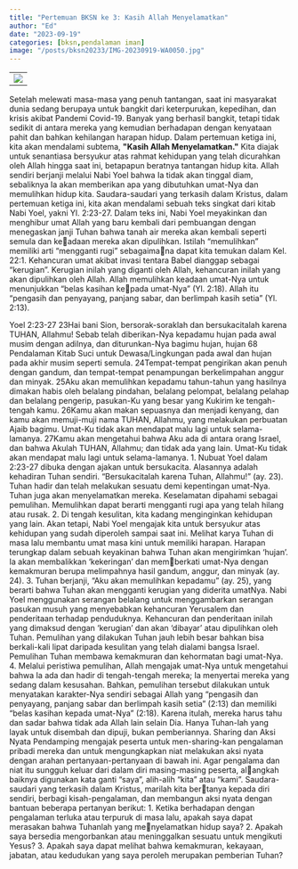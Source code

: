 ```yaml
---
title: "Pertemuan BKSN ke 3: Kasih Allah Menyelamatkan"
author: "Ed"
date: "2023-09-19"
categories: [bksn,pendalaman iman]
image: "/posts/bksn20233/IMG-20230919-WA0050.jpg"
---
```


|                                               |
|-----------------------------------------------|
| ![](/posts/bksn20233/IMG-20230919-WA0027.jpg) |

Setelah melewati masa-masa yang
penuh tantangan, saat ini masyarakat dunia sedang berupaya untuk
bangkit dari keterpurukan, kepedihan, dan krisis akibat Pandemi
Covid-19. Banyak yang berhasil bangkit, tetapi tidak sedikit di antara
mereka yang kemudian berhadapan dengan kenyataan pahit dan bahkan
kehilangan harapan hidup.
Dalam pertemuan ketiga ini, kita akan mendalami subtema,
**\"Kasih Allah Menyelamatkan.\"** Kita diajak untuk senantiasa bersyukur
atas rahmat kehidupan yang telah dicurahkan oleh Allah hingga saat
ini, betapapun beratnya tantangan hidup kita. Allah sendiri berjanji
melalui Nabi Yoel bahwa Ia tidak akan tinggal diam, sebaliknya Ia akan
memberikan apa yang dibutuhkan umat-Nya dan memulihkan hidup
kita.
Saudara-saudari yang terkasih dalam Kristus, dalam pertemuan 
ketiga ini, kita akan mendalami sebuah teks singkat dari kitab Nabi Yoel, 
yakni Yl. 2:23-27. Dalam teks ini, Nabi Yoel meyakinkan dan menghibur
umat Allah yang baru kembali dari pembuangan dengan menegaskan 
janji Tuhan bahwa tanah air mereka akan kembali seperti semula dan keadaan mereka akan dipulihkan.
Istilah “memulihkan” memiliki arti “mengganti rugi” sebagaimana dapat kita temukan dalam Kel. 22:1. Kehancuran umat akibat invasi
tentara Babel dianggap sebagai “kerugian”. Kerugian inilah yang diganti
oleh Allah, kehancuran inilah yang akan dipulihkan oleh Allah. Allah
memulihkan keadaan umat-Nya untuk menunjukkan “belas kasihan kepada umat-Nya” (Yl. 2:18). Allah itu “pengasih dan penyayang, panjang
sabar, dan berlimpah kasih setia” (Yl. 2:13).

Yoel 2:23-27 
23Hai bani Sion, bersorak-soraklah dan bersukacitalah karena 
TUHAN, Allahmu! Sebab telah diberikan-Nya kepadamu hujan pada
awal musim dengan adilnya, dan diturunkan-Nya bagimu hujan, hujan 
68 Pendalaman Kitab Suci untuk Dewasa/Lingkungan
pada awal dan hujan pada akhir musim seperti semula. 24Tempat-tempat
pengirikan akan penuh dengan gandum, dan tempat-tempat penampungan berkelimpahan anggur dan minyak. 25Aku akan memulihkan kepadamu tahun-tahun yang hasilnya dimakan habis oleh belalang pindahan, 
belalang pelompat, belalang pelahap dan belalang pengerip, pasukan-Ku 
yang besar yang Kukirim ke tengah-tengah kamu. 26Kamu akan makan 
sepuasnya dan menjadi kenyang, dan kamu akan memuji-muji nama TUHAN, Allahmu, yang melakukan perbuatan Ajaib bagimu. Umat-Ku tidak
akan mendapat malu lagi untuk selama-lamanya. 27Kamu akan mengetahui bahwa Aku ada di antara orang Israel, dan bahwa Akulah TUHAN,
Allahmu; dan tidak ada yang lain. Umat-Ku tidak akan mendapat malu
lagi untuk selama-lamanya.
1.	 Nubuat Yoel dalam 2:23-27 dibuka dengan ajakan untuk bersukacita.
Alasannya adalah kehadiran Tuhan sendiri. “Bersukacitalah karena
Tuhan, Allahmu!” (ay. 23). Tuhan hadir dan telah melakukan sesuatu
demi kepentingan umat-Nya. Tuhan juga akan menyelamatkan mereka. Keselamatan dipahami sebagai pemulihan. Memulihkan dapat
berarti mengganti rugi apa yang telah hilang atau rusak.
2.	 Di tengah kesulitan, kita kadang menginginkan kehidupan yang
lain. Akan tetapi, Nabi Yoel mengajak kita untuk bersyukur atas kehidupan yang sudah diperoleh sampai saat ini. Melihat karya Tuhan
di masa lalu membantu umat masa kini untuk memiliki harapan.
Harapan terungkap dalam sebuah keyakinan bahwa Tuhan akan
mengirimkan ‘hujan’. Ia akan membalikkan ‘kekeringan’ dan memberkati umat-Nya dengan kemakmuran berupa melimpahnya hasil 
gandum, anggur, dan minyak (ay. 24).
3.	 Tuhan berjanji, “Aku akan memulihkan kepadamu” (ay. 25), yang
berarti bahwa Tuhan akan mengganti kerugian yang diderita umatNya. Nabi Yoel menggunakan serangan belalang untuk menggambarkan serangan pasukan musuh yang menyebabkan kehancuran 
Yerusalem dan penderitaan terhadap penduduknya. Kehancuran
dan penderitaan inilah yang dimaksud dengan ‘kerugian’ dan akan 
‘dibayar’ atau dipulihkan oleh Tuhan. Pemulihan yang dilakukan
Tuhan jauh lebih besar bahkan bisa berkali-kali lipat daripada kesulitan yang telah dialami bangsa Israel. Pemulihan Tuhan membawa
kemakmuran dan kehormatan bagi umat-Nya.
4.	 Melalui peristiwa pemulihan, Allah mengajak umat-Nya untuk mengetahui bahwa Ia ada dan hadir di tengah-tengah mereka; Ia menyertai mereka yang sedang dalam kesusahan. Bahkan, pemulihan
tersebut dilakukan untuk menyatakan karakter-Nya sendiri sebagai 
Allah yang “pengasih dan penyayang, panjang sabar dan berlimpah 
kasih setia” (2:13) dan memiliki “belas kasihan kepada umat-Nya”
(2:18). Karena itulah, mereka harus tahu dan sadar bahwa tidak ada
Allah lain selain Dia. Hanya Tuhan-lah yang layak untuk disembah
dan dipuji, bukan pemberiannya. 
Sharing dan Aksi Nyata
Pendamping mengajak peserta untuk men-sharing-kan pengalaman
pribadi mereka dan untuk mengungkapkan niat melakukan aksi nyata 
dengan arahan pertanyaan-pertanyaan di bawah ini. Agar pengalama
dan niat itu sungguh keluar dari dalam diri masing-masing peserta, alangkah baiknya digunakan kata ganti “saya”, alih-alih “kita” atau “kami”.
Saudara-saudari yang terkasih dalam Kristus, marilah kita bertanya kepada diri sendiri, berbagi kisah-pengalaman, dan membangun 
aksi nyata dengan bantuan beberapa pertanyan berikut:
1.	 Ketika berhadapan dengan pengalaman terluka atau terpuruk di
masa lalu, apakah saya dapat merasakan bahwa Tuhanlah yang menyelamatkan hidup saya? 
2.	 Apakah saya bersedia mengorbankan atau meninggalkan sesuatu
untuk mengikuti Yesus? 
3.	 Apakah saya dapat melihat bahwa kemakmuran, kekayaan, jabatan,
atau kedudukan yang saya peroleh merupakan pemberian Tuhan?